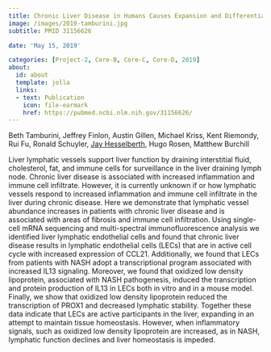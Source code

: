 ```yaml
---
title: Chronic Liver Disease in Humans Causes Expansion and Differentiation of Liver Lymphatic Endothelial Cells
image: /images/2019-tamburini.jpg
subtitle: PMID 31156626

date: 'May 15, 2019'

categories: [Project-2, Core-B, Core-C, Core-D, 2019]
about:
  id: about
  template: jolla
  links:
  - text: Publication
    icon: file-earmark
    href: https://pubmed.ncbi.nlm.nih.gov/31156626/
---
```


Beth Tamburini, Jeffrey Finlon, Austin Gillen, Michael Kriss, Kent Riemondy, Rui Fu, Ronald Schuyler, [Jay Hesselberth](https://scholar.google.com/citations?user=EnOmNEYAAAAJ), Hugo Rosen, Matthew Burchill

Liver lymphatic vessels support liver function by draining interstitial fluid, cholesterol, fat, and immune cells for surveillance in the liver draining lymph node. Chronic liver disease is associated with increased inflammation and immune cell infiltrate. However, it is currently unknown if or how lymphatic vessels respond to increased inflammation and immune cell infiltrate in the liver during chronic disease. Here we demonstrate that lymphatic vessel abundance increases in patients with chronic liver disease and is associated with areas of fibrosis and immune cell infiltration. Using single-cell mRNA sequencing and multi-spectral immunofluorescence analysis we identified liver lymphatic endothelial cells and found that chronic liver disease results in lymphatic endothelial cells (LECs) that are in active cell cycle with increased expression of CCL21. Additionally, we found that LECs from patients with NASH adopt a transcriptional program associated with increased IL13 signaling. Moreover, we found that oxidized low density lipoprotein, associated with NASH pathogenesis, induced the transcription and protein production of IL13 in LECs both in vitro and in a mouse model. Finally, we show that oxidized low density lipoprotein reduced the transcription of PROX1 and decreased lymphatic stability. Together these data indicate that LECs are active participants in the liver, expanding in an attempt to maintain tissue homeostasis. However, when inflammatory signals, such as oxidized low density lipoprotein are increased, as in NASH, lymphatic function declines and liver homeostasis is impeded.
